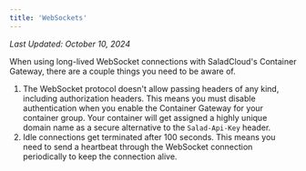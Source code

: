```yaml
---
title: 'WebSockets'
---
```


*Last Updated: October 10, 2024*


When using long-lived WebSocket connections with SaladCloud's Container Gateway, there are a couple things you need to
be aware of.

1. The WebSocket protocol doesn't allow passing headers of any kind, including authorization headers. This means you
   must disable authentication when you enable the Container Gateway for your container group. Your container will get
   assigned a highly unique domain name as a secure alternative to the `Salad-Api-Key` header.
2. Idle connections get terminated after 100 seconds. This means you need to send a heartbeat through the WebSocket
   connection periodically to keep the connection alive.

